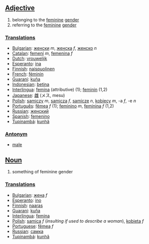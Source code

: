 ==[[Adjective]]==

#belonging to the [[feminine]] [[gender]]
#referring to the [[feminine]] [[gender]]

===[[Translation]]s===
*[[Bulgarian]]: [[женски]] ''m'', [[женска]] ''f'', [[женско]] ''n''
*[[Catalan]]: [[femení]] ''m'', [[femenina]] ''f''
*[[Dutch]]: [[vrouwelijk]]
*[[Esperanto]]: [[ina]]
*[[Finnish]]: [[naispuolinen]]
*[[French]]: [[féminin]]
*[[Guarani]]: [[kuña]]
*[[Indonesian]]: [[betina]]
*[[Interlingua]]: [[femina]] (attributive) (1); [[feminin]] (1,2)
*[[Japanese]]: [[雌]] (メス, mesu)
*[[Polish]]: [[samiczy]] ''m'', [[samicza]] ''f'', [[samicze]] ''n'', [[kobiecy]] ''m'', -a ''f'', -e ''n''
*[[Português]]: [[fêmea]] ''f'' (1); [[feminino]] ''m'', [[feminina]] ''f'' (1,2)
*[[Russian]]: [[женский]]
*[[Spanish]]: [[femenino]]
*[[Tupinambá]]: [[kunhã]]

===[[Antonym]]===
*[[male]]

==[[Noun]]==

#something of feminine gender

===[[Translation]]s===
*[[Bulgarian]]: [[жена]] ''f''
*[[Esperanto]]: [[ino]]
*[[Finnish]]: [[naaras]]
*[[Guarani]]: [[kuña]]
*[[Interlingua]]: [[femina]]
*[[Polish]]: [[samica]] ''f'' (''insulting if used to describe a woman''), [[kobieta]] ''f''
*[[Portuguese]]: [[fêmea]] ''f''
*[[Russian]]: [[самка]]
*[[Tupinambá]]: [[kunhã]]